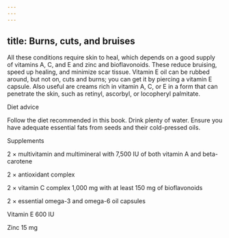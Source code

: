 ```yaml
---
---
---
```

title: Burns, cuts, and bruises
---




All these conditions require skin to heal, which depends on a good supply of vitamins A, C, and E and zinc and bioflavonoids. These reduce bruising, speed up healing, and minimize scar tissue. Vitamin E oil can be rubbed around, but not on, cuts and burns; you can get it by piercing a vitamin E capsule. Also useful are creams rich in vitamin A, C, or E in a form that can penetrate the skin, such as retinyl, ascorbyl, or locopheryl palmitate.





Diet advice


Follow the diet recommended in this book. Drink plenty of water. Ensure you have adequate essential fats from seeds and their cold-pressed oils.





Supplements


2 × multivitamin and multimineral with 7,500 IU of both vitamin A and beta-carotene

2 × antioxidant complex

2 × vitamin C complex 1,000 mg with at least 150 mg of bioflavonoids

2 × essential omega-3 and omega-6 oil capsules

Vitamin E 600 IU

Zinc 15 mg